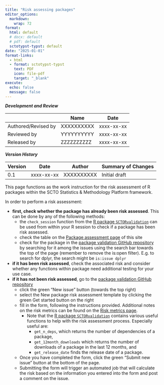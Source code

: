 ```yaml
---
title: "Risk assessing packages"
editor_options:
  markdown:
    wrap: 72
format: 
  html: default
  # docx: default
  # pdf: default
  sctotypst-typst: default
date: "2025-01-01"
format-links:
  - html
  - format: sctotypst-typst
    text: PDF
    icon: file-pdf
    target: "_blank"
execute:
  echo: false
  message: false
---
```


::: {.callout-note collapse="true" title="Document development, review and version history"}

***Development and Review***

`#set align(center)`{=typst}

|                     | Name           | Date           |
|---------------------|----------------|----------------|
| Authored/Revised by | XXXXXXXXXX     | xxxx-xx-xx     |
| Reviewed by         | YYYYYYYYYY     | xxxx-xx-xx     |
| Released by         | ZZZZZZZZZZ     | xxxx-xx-xx     |

`#set align(left)`{=typst}

***Version History***

`#set align(center)`{=typst}

| Version | Date       | Author      | Summary of Changes |
|---------|------------|-------------|--------------------|
| 0.1     | xxxx-xx-xx | XXXXXXXXXX  | Initial draft      |

`#set align(left)`{=typst}

:::

This page functions as the work instruction for the risk assessment of R 
packages within the SCTO Statistics & Methodology Platform framework. 

In order to perform a risk assessment: 

- **first, check whether the package has already been risk assessed**. This can be done by any of the following methods:
  - the `check_session` function from the [R package `SCTORvalidation`](https://swissclinicaltrialorganisation.github.io/SCTORvalidation_Rpackage/){target="_blank"} can be used from within your R session to check if a package has been risk assessed.
  - check the table on the [Package assessment page](../results/pkgassessment.qmd){target="_blank"} of this site
  - check for the package in the [package validation GitHub repository](https://www.github.com/SwissClinicalTrialOrganisation/pkg_validation/issues){target="_blank"} by searching for it among the issues using the search bar towards the top of the page (remember to remove the is:open filter). E.g. to search for dplyr, the search might be `is:issue dplyr`
- **if it has been risk assessed**, check the associated risk and consider whether any functions within package need additional testing for your use case.
- **if it has not been risk assessed**, go to the [package validation GitHub repository](https://www.github.com/SwissClinicalTrialOrganisation/validation_platform/issues){target="_blank"}
  - click the green "New issue" button (towards the top right)
  - select the New package risk assessment template by clicking the green Get started button on the right
  - fill in the form, following the instructions provided. Additional notes on the risk metrics can be found on the [Risk metrics page](../sop/risk_metrics.qmd).
    - Note that the [R package `SCTORvalidation`](https://swissclinicaltrialorganisation.github.io/SCTORvalidation_Rpackage/){target="_blank"} contains various useful functions to help with the risk assessment process. Especially useful are:
      - `get_n_deps`, which returns the number of dependencies of a package,
      - `get_12month_downloads` which returns the number of downloads of a package in the last 12 months, and 
      - `get_release_date` finds the release date of a package.
  - Once you have completed the form, click the green "Submit new issue" button at the bottom of the page.
  - Submitting the form will trigger an automated job that will calculate the risk based on the information you entered into the form and post a comment on the issue. 
  

